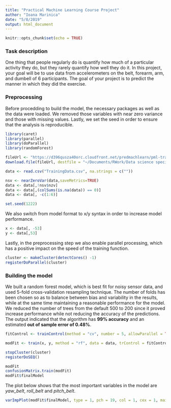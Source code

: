 ```yaml
---
title: "Practical Machine Learning Course Project"
author: "Ioana Marinica"
date: "5/8/2019"
output: html_document
---
```


```r
knitr::opts_chunk$set(echo = TRUE)
```

### Task description

One thing that people regularly do is quantify how much of a particular activity they do, but they rarely quantify how well they do it. In this project, your goal will be to use data from accelerometers on the belt, forearm, arm, and dumbell of 6 participants. The goal of your project is to predict the manner in which they did the exercise.

### Preprocessing

Before procedding to build the model, the necessary packages as well as the data were loaded. We removed those variables with near zero variance and those with missing values. Lastly, we set the seed in order to ensure that the analysis is reproducible.

```r
library(caret)
library(parallel)
library(doParallel)
library(randomForest)

fileUrl <- "https://d396qusza40orc.cloudfront.net/predmachlearn/pml-training.csv"
download.file(fileUrl, destfile = "~/Documents/RWork/Data science specialization/Machine Learning/TrainingData.csv", method = "curl")

data <- read.csv("TrainingData.csv", na.strings = c(""))

nsv <- nearZeroVar(data,saveMetrics=TRUE)
data <- data[,!nsv$nzv]
data <- data[,(colSums(is.na(data)) == 0)]
data <- data[, -c(1:6)]

set.seed(1222)

```


We also switch from model format to x/y syntax in order to increase model performance.

```r
x <- data[, -53]
y <- data[,53]
```

Lastly, in the preprocessing step we also enable parallel processing, which has a positive impact on the speed of the training function.

```r
cluster <- makeCluster(detectCores() -1)
registerDoParallel(cluster)
```

### Building the model

We built a random forest model, which is best fit for noisy sensor data, and used 5-fold cross-validation resampling technique. The number of folds has been chosen so as to balance between bias and variability in the results, while at the same time maintaining a reasonable performance for the model. We reduced the number of trees from the default 500 to 200 since it proved increase performance while not reducing the accuracy of the predictions. The output indicated that the algorithm has **99% accuracy** and an estimated **out of sample error of 0.48%**.

```r
fitControl <- trainControl(method = "cv", number = 5, allowParallel = TRUE)

modFit <- train(x, y, method = "rf", data = data, trControl = fitControl, ntree = 200, importance = T)

stopCluster(cluster)
registerDoSEQ()

modFit
confusionMatrix.train(modFit)
modFit$finalModel
```

The plot below shows that the most important variables in the model are *yaw_belt*, *roll_belt* and *pitch_belt*.

```r
varImpPlot(modFit$finalModel, type = 1, pch = 19, col = 1, cex = 1, main = "Variable Importance")
```


